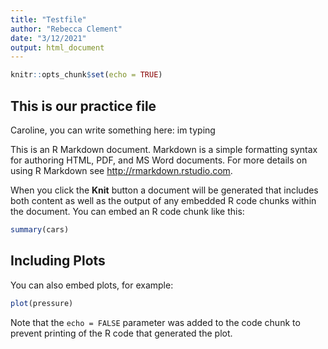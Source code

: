 ```yaml
---
title: "Testfile"
author: "Rebecca Clement"
date: "3/12/2021"
output: html_document
---
```


```r
knitr::opts_chunk$set(echo = TRUE)
```

## This is our practice file

Caroline, you can write something here:
im typing 



This is an R Markdown document. Markdown is a simple formatting syntax for authoring HTML, PDF, and MS Word documents. For more details on using R Markdown see <http://rmarkdown.rstudio.com>.

When you click the **Knit** button a document will be generated that includes both content as well as the output of any embedded R code chunks within the document. You can embed an R code chunk like this:

```r
summary(cars)
```

## Including Plots

You can also embed plots, for example:

```r
plot(pressure)
```

Note that the `echo = FALSE` parameter was added to the code chunk to prevent printing of the R code that generated the plot.
